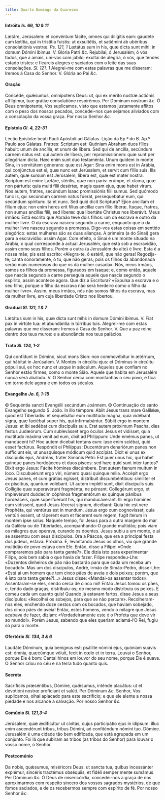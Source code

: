 ```yaml
---
title: Quarto Domingo da Quaresma
---
```


#### Intróito <em>Is. 66, 10 & 11</em>

<div class="grid grid-cols-2 gap-5">
  <span class="text-justify">
    Lætáre, Jerúsalem: et convéntum fácite, omnes qui dilígitis eam: gaudéte cum
    lætítia, qui in tristítia fuístis: ut exsultétis, et satiémini ab ubéribus
    consolatiónis vestræ. <em>Ps. 121, 1</em> Lætátus sum in his, quæ dicta sunt
    mihi: in domum Dómini íbimus. V. Gloria Patri <em>&c.</em>
  </span>
  <span class="text-justify">
    Rejubilai, ó Jerusalém; ó vós todos, que a amais, uni-vos com júbilo;
    exultai de alegria, ó vós, que tendes estado tristes: e ficareis alegres e
    saciados com o leite das suas consolações. <em>Sl. 121, 1</em> Alegrei-me
    com estas palavras que me disseram: Iremos à Casa do Senhor. V. Glória ao
    Pai <em>&c.</em>
  </span>
</div>

#### Oração

<div class="grid grid-cols-2 gap-5">
  <span class="text-justify">
    Concéde, quǽsumus, omnípotens Deus: ut, qui ex merito nostræ actiónis
    afflígimur, tuæ grátiæ consolatióne respirémus. Per Dóminum nostrum
    <em>&c.</em>
  </span>
  <span class="text-justify">
    Ó Deus omnipotente, Vos suplicamos, visto que estamos justamente aflitos com
    o peso dos nossos pecados, concedei-nos que sejamos aliviados com a
    consolação da vossa graça. Por nosso Senhor <em>&c.</em>
  </span>
</div>

#### Epístola <em>Gl. 4, 22-31</em>

<div class="grid grid-cols-2 gap-5">
  <span class="text-justify">
    Léctio Epístolæ beáti Pauli Apóstoli ad Gálatas.
  </span>
  <span class="text-justify">Lição da Ep.ª do B. Ap.º Paulo aos Gálatas.</span>
  <span class="text-justify">
    Fratres: Scriptum est: Quóniam Abraham duos fílios habuit: unum de ancílla,
    et unum de líbera. Sed qui de ancílla, secúndum carnem natus est: qui autem
    de líbera, per repromissiónem: quæ sunt per allegóriam dicta. Hæc enim sunt
    duo testaménta. Unum quidem in monte Sina, in servitútem génerans: quæ est
    Agar: Sina enim mons est in Arábia, qui conjúnctus est ei, quæ nunc est
    Jerúsalem, et servit cum fíliis suis. Illa autem, quæ sursum est Jerúsalem,
    líbera est, quæ est mater nostra. Scriptum est enim: Lætáre, stérilis, quæ
    non paris: erúmpe, et clama, quæ non párturis: quia multi fílii desértæ,
    magis quam ejus, quæ habet virum. Nos autem, fratres, secúndum Isaac
    promissiónis fílii sumus. Sed quómodo tunc is, qui secúndum carnem natus
    fúerat, persequebátur eum, qui secúndum spíritum: ita et nunc. Sed quid
    dicit Scriptura? Ejice ancillam et fílium ejus: non enim heres erit fílius
    ancíllæ cum fílio líberæ. Itaque, fratres, non sumus ancíllæ fílii, sed
    líberæ: qua libertáte Christus nos liberávit.
  </span>
  <span class="text-justify">
    Meus irmãos: Está escrito que Abraão teve dois filhos: um da escrava e outro
    da mulher livre. O da escrava nasceu segundo a carne, enquanto que o da
    mulher livre nasceu segundo a promessa. Digo-vos estas coisas em sentido
    alegórico: estas mulheres são as duas alianças. A primeira (a do Sinai) gera
    para a escravidão: assim Agar. Com efeito, o Sinai é um monte situado na
    Arábia, o qual corresponde à actual Jerusalém, que está sob a escravidão,
    assim como seus filhos. Porém a outra (a Jerusalém do alto) é livre. Esta é
    a nossa mãe; pis está escrito: «Alegra-te, ó estéril, que não geras!
    Regozija-te; canta sonoramente, ó tu, que não geras; pois os filhos da
    abandonada serão mais numerosos do que os da mulher casada». Nós, meus
    irmãos, somos os filhos da promessa, figurados em Isaque; e, como então,
    aquele que nascia segundo a carne perseguia aquele que nascia segundo o
    espírito, assim acontece agora. Que diz a Escritura? «Expulsa a escrava e o
    seu filho, porque o filho da escrava não será herdeiro como o filho da
    mulher livre». Assim, meus irmãos, nós não somos filhos da escrava, mas da
    mulher livre, em cuja liberdade Cristo nos libertou.
  </span>
</div>

#### Gradual <em>Sl. 121, 1 & 7</em>

<div class="grid grid-cols-2 gap-5">
  <span class="text-justify">
    Lætátus sum in his, quæ dicta sunt mihi: in domum Dómini íbimus. V. Fiat pax
    in virtúte tua: et abundántia in túrribus tuis.
  </span>
  <span class="text-justify">
    Alegrei-me com estas palavras que me disseram: Iremos à Casa do Senhor. V.
    Que a paz reine dentro dos teus muros: e a abundância nos teus palácios.
  </span>
</div>

#### Trato <em>Sl. 124, 1-2</em>

<div class="grid grid-cols-2 gap-5">
  <span class="text-justify">
    Qui confídunt in Dómino, sicut mons Sion: non commovébitur in ætérnum, qui
    hábitat in Jerúsalem. V. Montes in circúitu ejus: et Dóminus in circúitu
    pópuli sui, ex hoc nunc et usque in sǽculum.
  </span>
  <span class="text-justify">
    Aqueles que confiam no Senhor estão firmes, como o monte Sião. Aquele que
    habita em Jerusalém nunca será abalado. V. O Senhor cerca com montanhas o
    seu povo, e fica em torno dele agora e em todos os séculos.
  </span>
</div>

#### Evangelho <em>Jo. 6, 1-15</em>

<div class="grid grid-cols-2 gap-5">
  <span class="text-justify">
    <span class="text-red-500">&#10016;</span> Sequéntia sancti Evangélii
    secúndum Joánnem.
  </span>
  <span class="text-justify">
    <span class="text-red-500">&#10016;</span> Continuação do santo Evangelho
    segundo S. João.
  </span>
  <span class="text-justify">
    In illo témpore: Abiit Jesus trans mare Galilǽæ, quod est Tiberíadis: et
    sequebátur eum multitúdo magna, quia vidébant signa, quæ faciébat super his,
    qui infírmabántur. Súbiit ergo in montem Jesus: et ibi sedébat cum
    discípulis suis. Erat autem próximum Pascha, dies festus Judæórum. Cum
    sublevásset ergo óculos Jesus et vidísset, quia multitúdo máxima venit ad
    eum, dixit ad Philíppum: Unde emémus panes, ut mandúcent hi? Hoc autem
    dicebat tentans eum: ipse enim sciébat, quid esset factúrus. Respóndit ei
    Philíppus: Ducentórum denariórum panes non suffíciunt eis, ut unusquísque
    módicum quid accípiat. Dicit ei unus ex discípulis ejus, Andréas, frater
    Simónis Petri: Est puer unus hic, qui habet quinque panes hordeáceos et duos
    pisces: sed hæc quid sunt inter tantos? Dixit ergo Jesus: Fácite hómines
    discúmbere. Erat autem fænum multum in loco. Discubuérunt ergo viri, número
    quasi quinque mília. Accépit ergo Jesus panes, et cum grátias egísset,
    distríbuit discumbéntibus: simíliter et ex píscibus, quantum volébant. Ut
    autem impléti sunt, dixit discípulis suis: Collígite quæ superavérunt
    fragménta, ne péreant. Collegérunt ergo, et implevérunt duódecim cóphinos
    fragmentórum ex quinque pánibus hordeáceis, quæ superfuérunt his, qui
    manducáverant. Illi ergo hómines cum vidíssent, quod Jesus fécerat signum,
    dicébant: Quia hic est vere Prophéta, qui ventúrus est in mundum. Jesus ergo
    cum cognovísset, quia ventúri essent, ut ráperent eum et fácerent eum regem,
    fugit íterum in montem ipse solus.
  </span>
  <span class="text-justify">
    Naquele tempo, foi Jesus para a outra margem do mar da Galileia ou de
    Tiberíades, acompanhando-O grande multidão; pois viam os milagres que
    operava, curando os doentes. Jesus subiu a um monte, e aí se assentou com
    seus discípulos. Ora a Páscoa, que era a principal festa dos judeus, estava.
    Próxima. E, levantando Jesus os olhos, viu que grande multidão de povo
    estava com Ele. Então, disse a Filipe: «Onde compraremos pão para tanta
    gente?». Ele dizia isto para experimentar Filipe, pois bem sabia o que havia
    de fazer. Filipe respondeu-Lhe: «Duzentos dinheiros de pão não bastarão para
    que cada um receba um bocado!». Mas um dos discípulos, André, irmão de
    Simão-Pedro, disse-Lhe: «Está aí um homem que tem cinco pães de aveia e dois
    peixes; porém, que é isto para tanta gente?!...» Jesus disse: «Mandai-os
    assentar todos». Assentaram-se eles, sendo cerca de cinco mil! Então Jesus
    tomou os pães, e, tendo dado graças, distribuiu-os; do mesmo modo distribuiu
    os peixes. E comeu cada um quanto quis! Quando já estavam fartos, disse
    Jesus a seus discípulos: «Recolhei os sobejos, para que se não percam».
    Recolheram-nos eles, enchendo doze cestos com os bocados, que haviam
    sobejado, dos cinco pães de aveia! Então, estes homens, vendo o milagre que
    Jesus acabava de fazer, diziam: «Verdadeiramente este é o Profeta que deve
    vir ao mundo!». Porém Jesus, sabendo que eles queriam aclamá-l’O Rei, fugiu
    só para o monte.
  </span>
</div>

#### Ofertório <em>Sl. 134, 3 & 6</em>

<div class="grid grid-cols-2 gap-5">
  <span class="text-justify">
    Laudáte Dóminum, quia benígnus est: psállite nómini ejus, quóniam suávis
    est: ómnia, quæcúmque vóluit, fecit in cœlo et in terra.
  </span>
  <span class="text-justify">
    Louvai o Senhor, porque Ele é bom: Cantai hinos em louvor do seu nome,
    porque Ele é suave. O Senhor criou no céu e na terra tudo quanto quis.
  </span>
</div>

#### Secreta

<div class="grid grid-cols-2 gap-5">
  <span class="text-justify">
    Sacrifíciis præséntibus, Dómine, quǽsumus, inténde placátus: ut et devotióni
    nostræ profíciant et salúti. Per Dóminum <em>&c.</em>
  </span>
  <span class="text-justify">
    Senhor, Vos suplicamos, olhai aplacado para este sacrifício; e que ele
    alente a nossa piedade e nos alcance a salvação. Por nosso Senhor
    <em>&c.</em>
  </span>
</div>

#### Comúnio <em>Sl. 121,3-4</em>

<div class="grid grid-cols-2 gap-5">
  <span class="text-justify">
    Jerúsalem, quæ ædificátur ut cívitas, cujus participátio ejus in idípsum:
    illuc enim ascendérunt tribus, tribus Dómini, ad confiténdum nómini tuo.
    Dómine.
  </span>
  <span class="text-justify">
    Jerusalém é uma cidade tão bem edificada, que está agrupada em um conjunto.
    Foi lá que subiram as tribos (as tribos do Senhor) para louvar o vosso nome,
    ó Senhor.
  </span>
</div>

#### Postcomúnio

<div class="grid grid-cols-2 gap-5">
  <span class="text-justify">
    Da nobis, quǽsumus, miséricors Deus: ut sancta tua, quibus incessánter
    explémur, sincéris tractémus obséquiis, et fidéli semper mente sumámus. Per
    Dóminum <em>&c.</em>
  </span>
  <span class="text-justify">
    Ó Deus de misericórdia, concedei-nos a graça de nos aproximarmos com
    respeito sincero dos vossos sagrados mystérios, de que fomos saciados, e de
    os recebermos sempre com espírito de fé. Por nosso Senhor <em>&c.</em>
  </span>
</div>

